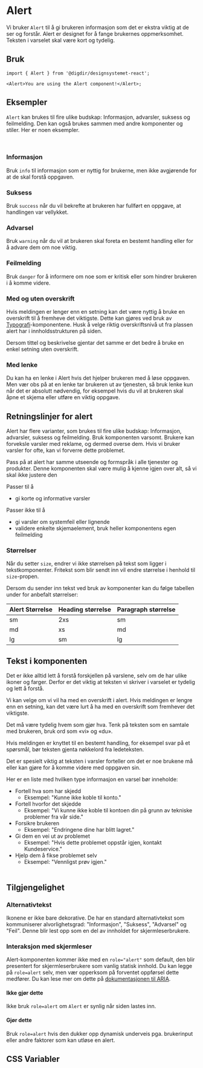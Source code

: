 

<Meta of={AlertStories} />

# Alert

Vi bruker `Alert` til å gi brukeren informasjon som det er ekstra viktig at de ser og forstår. Alert er designet for å fange brukernes oppmerksomhet. Teksten i varselet skal være kort og tydelig.

<Primary />
<Controls />

## Bruk

```tsx
import { Alert } from '@digdir/designsystemet-react';

<Alert>You are using the Alert component!</Alert>;
```

## Eksempler

`Alert` kan brukes til fire ulike budskap: Informasjon, advarsler, suksess og feilmelding. Den kan også brukes sammen med andre komponenter og stiler. Her er noen eksempler.

<br />

### Informasjon

Bruk `info` til informasjon som er nyttig for brukerne, men ikke avgjørende for at de skal forstå oppgaven.

<Canvas of={AlertStories.VariantInfo} />

### Suksess

Bruk `success` når du vil bekrefte at brukeren har fullført en oppgave, at handlingen var vellykket.

<Canvas of={AlertStories.VariantSuccess} />

### Advarsel

Bruk `warning` når du vil at brukeren skal foreta en bestemt handling eller for å advare dem om noe viktig.

<Canvas of={AlertStories.VariantWarning} />

### Feilmelding

Bruk `danger` for å informere om noe som er kritisk eller som hindrer brukeren i å komme videre.

<Canvas of={AlertStories.VariantDanger} />

### Med og uten overskrift

Hvis meldingen er lenger enn en setning kan det være nyttig å bruke en overskrift til å fremheve det viktigste. Dette kan gjøres ved bruk av [Typografi](/docs/komponenter-typography--docs)-komponentene. Husk å velge riktig overskriftsnivå ut fra plassen alert har i innholdsstrukturen på siden.

<Canvas of={AlertStories.MedHeading} />

Dersom tittel og beskrivelse gjentar det samme er det bedre å bruke en enkel setning uten overskrift.

<Canvas of={AlertStories.MedKunHeading} />

### Med lenke

Du kan ha en lenke i Alert hvis det hjelper brukeren med å løse oppgaven. Men vær obs på at en lenke tar brukeren ut av tjenesten, så bruk lenke kun når det er absolutt nødvendig, for eksempel hvis du vil at brukeren skal åpne et skjema eller utføre en viktig oppgave.

<Canvas of={AlertStories.MedLenke} />

## Retningslinjer for alert

Alert har flere varianter, som brukes til fire ulike budskap: Informasjon, advarsler, suksess og feilmelding. Bruk komponenten varsomt. Brukere kan forveksle varsler med reklame, og dermed overse dem. Hvis vi bruker varsler for ofte, kan vi forverre dette problemet.

Pass på at alert har samme utseende og formspråk i alle tjenester og produkter. Denne komponenten skal være mulig å kjenne igjen over alt, så vi skal ikke justere den

Passer til å

- gi korte og informative varsler

Passer ikke til å

- gi varsler om systemfeil eller lignende
- validere enkelte skjemaelement, bruk heller komponentens egen feilmelding

### Størrelser

Når du setter `size`, endrer vi ikke størrelsen på tekst som ligger i tekstkomponenter. Fritekst som blir sendt inn vil endre størrelse i henhold til `size`-propen.

Dersom du sender inn tekst ved bruk av komponenter kan du følge tabellen under for anbefalt størrelser:

| Alert Størrelse | Heading størrelse | Paragraph størrelse |
| --------------- | ----------------- | ------------------- |
| sm              | 2xs               | sm                  |
| md              | xs                | md                  |
| lg              | sm                | lg                  |

## Tekst i komponenten

Det er ikke alltid lett å forstå forskjellen på varslene, selv om de har ulike ikoner og farger. Derfor er det viktig at teksten vi skriver i varselet er tydelig og lett å forstå.

Vi kan velge om vi vil ha med en overskrift i alert. Hvis meldingen er lengre enn en setning, kan det være lurt å ha med en overskrift som fremhever det viktigste.

Det må være tydelig hvem som gjør hva. Tenk på teksten som en samtale med brukeren, bruk ord som «vi» og «du».

Hvis meldingen er knyttet til en bestemt handling, for eksempel svar på et spørsmål, bør teksten gjenta nøkkelord fra ledeteksten.

Det er spesielt viktig at teksten i varsler forteller om det er noe brukene må eller kan gjøre for å komme videre med oppgaven sin.

Her er en liste med hvilken type informasjon en varsel bør inneholde:

- Fortell hva som har skjedd
  - Eksempel: "Kunne ikke koble til konto."
- Fortell hvorfor det skjedde
  - Eksempel: "Vi kunne ikke koble til kontoen din på grunn av tekniske problemer fra vår side."
- Forsikre brukeren
  - Eksempel: "Endringene dine har blitt lagret."
- Gi dem en vei ut av problemet
  - Eksempel: "Hvis dette problemet oppstår igjen, kontakt Kundeservice."
- Hjelp dem å fikse problemet selv
  - Eksempel: "Vennligst prøv igjen."
    <br />
    <br />

## Tilgjengelighet

### Alternativtekst

Ikonene er ikke bare dekorative. De har en standard alternativtekst som kommuniserer alvorlighetsgrad: "Informasjon", "Suksess", "Advarsel" og "Feil". Denne blir lest opp som en del av innholdet for skjermleserbrukere.

### Interaksjon med skjermleser

Alert-komponenten kommer ikke med en `role="alert"` som default, den blir presentert for skjermleserbrukere som vanlig statisk innhold. Du kan legge på `role=alert` selv, men vær opperksom på forventet oppførsel dette medfører. Du kan lese mer om dette på [dokumentasjonen til ARIA](https://developer.mozilla.org/en-US/docs/Web/Accessibility/ARIA/Roles/alert_role).

#### Ikke gjør dette

Ikke bruk `role=alert` om `Alert` er synlig når siden lastes inn.

<Canvas of={AlertStories.UtenAria} />

#### Gjør dette

Bruk `role=alert` hvis den dukker opp dynamisk underveis pga. brukerinput eller andre faktorer som kan utløse en alert.

<Canvas of={AlertStories.MedAria} />

## CSS Variabler

<CssVariables css={css} />
